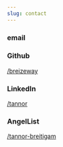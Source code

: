 ```yaml
---
slug: contact
---
```



### email
<ContactForm />

### Github
[/breizeway](https://github.com/breizeway)

### LinkedIn
[/tannor](https://www.linkedin.com/in/tannor/)

### AngelList
[/tannor-breitigam](https://angel.co/u/tannor-breitigam)

